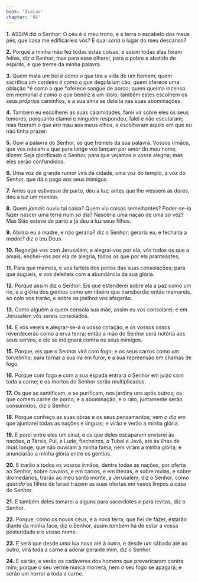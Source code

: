 ```yaml
---
book: 'Isaías'
chapter: '66'
---
```


**1.** ASSIM diz o Senhor: O céu é o meu trono, e a terra o escabelo dos meus pés; que casa me edificaríeis vós? E qual *seria* o lugar do meu descanso?

**2.** Porque a minha mão fez todas estas coisas, e assim todas elas foram feitas, diz o Senhor; mas para esse olharei, para o pobre e abatido de espírito, e que treme da minha palavra.

**3.** Quem mata *um* boi *é como o que* tira a vida de um homem; quem sacrifica um cordeiro *é como o que* degola um cão; quem oferece uma oblação *é como o que *oferece sangue de porco; quem queima incenso em memorial *é como o que* bendiz a um ídolo; também estes escolhem os seus *próprios* caminhos, e a sua alma se deleita nas suas abominações.

**4.** Também eu escolherei as suas calamidades, farei vir sobre eles os seus temores; porquanto clamei e ninguém respondeu, falei e não escutaram; mas fizeram *o que era* mau aos meus olhos, e escolheram aquilo em que eu não tinha prazer.

**5.** Ouvi a palavra do Senhor, os que tremeis da sua palavra. Vossos irmãos, que vos odeiam e que para longe vos lançam por amor do meu nome, dizem: Seja glorificado o Senhor, para que vejamos a vossa alegria; mas eles serão confundidos.

**6.** Uma voz de grande rumor virá da cidade, uma voz do templo, a voz do Senhor, que dá o pago aos seus inimigos.

**7.** Antes que estivesse de parto, deu à luz; antes que lhe viessem as dores, deu à luz um menino.

**8.** Quem *jamais* ouviu tal coisa? Quem viu coisas semelhantes? Poder-se-ia fazer nascer uma terra num *só* dia? Nasceria uma nação de uma *só* vez? Mas Sião esteve de parto e já deu à luz seus filhos.

**9.** Abriria eu a madre, e não geraria? diz o Senhor; geraria eu, e fecharia a *madre?* diz o teu Deus.

**10.** Regozijai-vos com Jerusalém, e alegrai-vos por ela, vós todos os que a amais; enchei-vos por ela de alegria, todos os que por ela pranteastes;

**11.** Para que mameis, e vos farteis dos peitos das suas consolações; para que sugueis, e vos deleiteis com a abundância da sua glória.

**12.** Porque assim diz o Senhor: Eis que estenderei sobre ela a paz como um rio, e a glória dos gentios como um ribeiro que transborda; então mamareis, ao colo vos trarão, e sobre os joelhos vos afagarão.

**13.** Como alguém a quem consola sua mãe, assim eu vos consolarei; e em Jerusalém vós sereis consolados.

**14.** E vós vereis e alegrar-se-á o vosso coração, e os vossos ossos reverdecerão como a erva tenra; então a mão do Senhor será notória aos seus servos, e ele se indignará contra os seus inimigos.

**15.** Porque, eis que o Senhor virá com fogo; e os seus carros como um torvelinho; para tornar a sua ira em furor, e a sua repreensão em chamas de fogo.

**16.** Porque com fogo e com a sua espada entrará o Senhor em juízo com toda a carne; e os mortos do Senhor serão multiplicados.

**17.** Os que se santificam, e se purificam, nos jardins uns após outros; os que comem carne de porco, e a abominação, e o rato, juntamente serão consumidos, diz o Senhor.

**18.** Porque conheço as suas obras e os seus pensamentos; vem o *dia* em que ajuntarei todas as nações e línguas; e virão e verão a minha glória.

**19.** E porei entre eles um sinal, e os que deles escaparem enviarei às nações, *a* Társis, Pul, e Lude, flecheiros, *a* Tubal e Javã, até às ilhas de *mais* longe, que não ouviram a minha fama, nem viram a minha glória; e anunciarão a minha glória entre os gentios.

**20.** E trarão a todos os vossos irmãos, dentre todas as nações, por oferta ao Senhor, sobre cavalos, e em carros, e em liteiras, e sobre mulas, e sobre dromedários, trarão ao meu santo monte, a Jerusalém, diz o Senhor; como *quando* os filhos de Israel trazem as suas ofertas em vasos limpos à casa do Senhor.

**21.** E também deles tomarei a alguns para sacerdotes *e* para levitas, diz o Senhor.

**22.** Porque, como os novos céus, e a nova terra, que hei de fazer, estarão diante da minha face, diz o Senhor, assim *também* há de estar a vossa posteridade e o vosso nome.

**23.** E será que desde *uma* lua nova até à outra, e desde *um* sábado até ao outro, virá toda a carne a adorar perante mim, diz o Senhor.

**24.** E sairão, e verão os cadáveres dos homens que prevaricaram contra mim; porque o seu verme nunca morrerá, nem o seu fogo se apagará; e serão um horror a toda a carne.